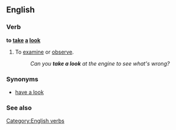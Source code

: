 ==English==

===Verb===
'''to [[take]] [[a]] [[look]]''' [[Category:English verbs]]

# {{idiom}} {{intransitive}} To [[examine]] or [[observe]].
#:''Can you '''take a look''' at the engine to see what's wrong?''

===Synonyms===
*[[have a look]]

===See also===
{{see|Appendix:Collocations of do, have, make, and take}}